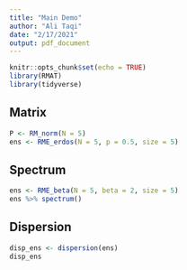 ```yaml
---
title: "Main Demo"
author: "Ali Taqi"
date: "2/17/2021"
output: pdf_document
---
```


```r
knitr::opts_chunk$set(echo = TRUE)
library(RMAT)
library(tidyverse)
```

## Matrix

```r
P <- RM_norm(N = 5)
ens <- RME_erdos(N = 5, p = 0.5, size = 5)
```

## Spectrum

```r
ens <- RME_beta(N = 5, beta = 2, size = 5)
ens %>% spectrum()
```

## Dispersion

```r
disp_ens <- dispersion(ens)
disp_ens
```
